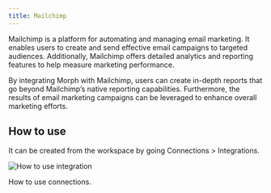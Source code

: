```yaml
---
title: Mailchimp
---
```


Mailchimp is a platform for automating and managing email marketing. It enables users to create and send effective email campaigns to targeted audiences. Additionally, Mailchimp offers detailed analytics and reporting features to help measure marketing performance.

By integrating Morph with Mailchimp, users can create in-depth reports that go beyond Mailchimp’s native reporting capabilities. Furthermore, the results of email marketing campaigns can be leveraged to enhance overall marketing efforts.

## How to use

It can be created from the workspace by going Connections > Integrations.

<img
    src="/assets/images/integrations/integrations-how-to-use.png"
    alt="How to use integration"
/>

<CardGroup cols={1}>
    <Card title="Connector: DB / DWH / SaaS" href="/docs/en/data-sources/connectors">
        How to use connections.
    </Card>
</CardGroup>
